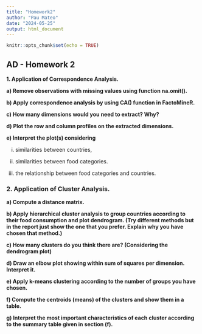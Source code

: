 ```yaml
---
title: "Homework2"
author: "Pau Mateo"
date: "2024-05-25"
output: html_document
---
```


```r
knitr::opts_chunk$set(echo = TRUE)
```

## AD - Homework 2

**1. Application of Correspondence Analysis.**

**a) Remove observations with missing values using function na.omit().**

**b) Apply correspondence analysis by using CA() function in FactoMineR.**

**c) How many dimensions would you need to extract? Why?**

**d) Plot the row and column profiles on the extracted dimensions.**

**e) Interpret the plot(s) considering**

(i) similarities between countries,

(ii) similarities between food categories.

(iii) the relationship between food categories and countries.

### 2. Application of Cluster Analysis.

**a) Compute a distance matrix.**

**b) Apply hierarchical cluster analysis to group countries according to their food consumption and plot dendrogram. (Try different methods but in the report just show the one that you prefer. Explain why you have chosen that method.)**

**c) How many clusters do you think there are? (Considering the dendrogram plot)**

**d) Draw an elbow plot showing within sum of squares per dimension. Interpret it.**

**e) Apply k-means clustering according to the number of groups you have chosen.**

**f) Compute the centroids (means) of the clusters and show them in a table.**

**g) Interpret the most important characteristics of each cluster according to the summary table given in section (f).**
